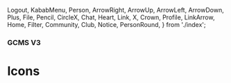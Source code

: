   Logout,
  KababMenu,
  Person,
  ArrowRight,
  ArrowUp,
  ArrowLeft,
  ArrowDown,
  Plus,
  File,
  Pencil,
  CircleX,
  Chat,
  Heart,
  Link,
  X,
  Crown,
  Profile,
  LinkArrow,
  Home,
  Filter,
  Community,
  Club,
  Notice,
  PersonRound,
} from './index';

### GCMS V3

# Icons

<div
  style={{
    border: '0.2rem dashed #9747FF',
    borderRadius: '0.5rem',
    padding: '1rem',
    display: 'flex',
    justifyContent: 'space-around',
    alignItems: 'center',
    background: '#1C1C1F',
  }}
>
  <Logout />
  <KababMenu />
  <Person />
  <ArrowRight />
  <ArrowUp />
  <ArrowLeft />
  <ArrowDown />
  <Plus />
  <File />
  <Pencil />
  <CircleX />
  <Chat />
  <Heart />
  <Link />
  <X />
  <Crown />
  <Profile />
  <LinkArrow />
  <Home />
  <Filter />
  <Community />
  <Club />
  <Notice />
  <PersonRound />
</div>
